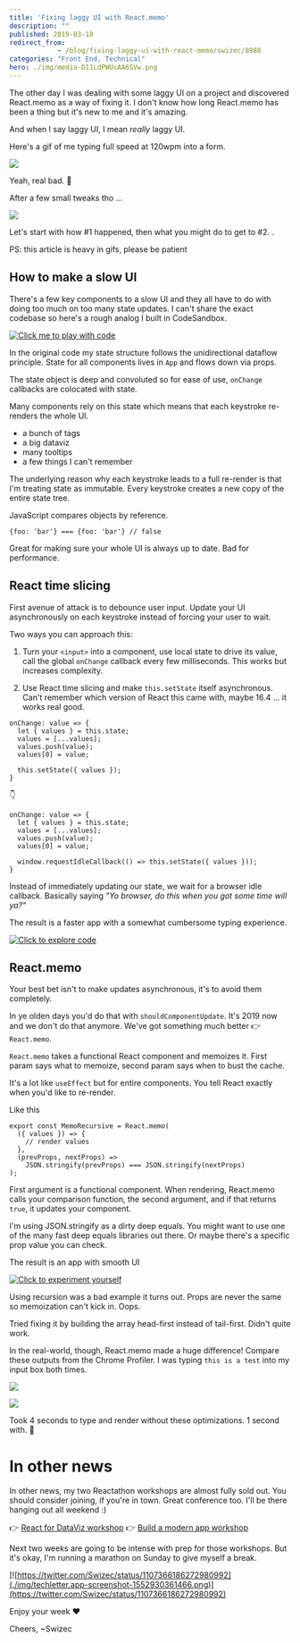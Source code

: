 ```yaml
---
title: 'Fixing laggy UI with React.memo'
description: ""
published: 2019-03-18
redirect_from: 
            - /blog/fixing-laggy-ui-with-react-memo/swizec/8988
categories: "Front End, Technical"
hero: ./img/media-D11LdPWUcAA6SVw.png
---
```

The other day I was dealing with some laggy UI on a project and discovered React.memo as a way of fixing it. I don't know how long React.memo has been a thing but it's new to me and it's amazing.





And when I say laggy UI, I mean _really_ laggy UI.



Here's a gif of me typing full speed at 120wpm into a form.



![](./img/VlpnEbl.gif)



Yeah, real bad. 🙈



After a few small tweaks tho ...



![](./img/ihNGHUN.gif)



Let's start with how #1 happened, then what you might do to get to #2. .



PS: this article is heavy in gifs, please be patient



## How to make a slow UI



There's a few key components to a slow UI and they all have to do with doing too much on too many state updates. I can't share the exact codebase so here's a rough analog I built in CodeSandbox.



[![Click me to play with code](./img/NuogZIB.gif)](https://codesandbox.io/s/n7zlz8onj0)



In the original code my state structure follows the unidirectional dataflow principle. State for all components lives in `App` and flows down via props.



The state object is deep and convoluted so for ease of use, `onChange` callbacks are colocated with state.



Many components rely on this state which means that each keystroke re-renders the whole UI.



- a bunch of tags
- a big dataviz
- many tooltips
- a few things I can't remember



The underlying reason why each keystroke leads to a full re-render is that I'm treating state as immutable. Every keystroke creates a new copy of the entire state tree.



JavaScript compares objects by reference.



```
{foo: 'bar'} === {foo: 'bar'} // false
```



Great for making sure your whole UI is always up to date. Bad for performance.



## React time slicing



First avenue of attack is to debounce user input. Update your UI asynchronously on each keystroke instead of forcing your user to wait.



Two ways you can approach this:



1) Turn your `<input>` into a component, use local state to drive its value, call the global `onChange` callback every few milliseconds. This works but increases complexity.



2) Use React time slicing and make `this.setState` itself asynchronous. Can't remember which version of React this came with, maybe 16.4 ... it works real good.



```
onChange: value => {
  let { values } = this.state;
  values = [...values];
  values.push(value);
  values[0] = value;
  
  this.setState({ values });
}
```



👇



```
onChange: value => {
  let { values } = this.state;
  values = [...values];
  values.push(value);
  values[0] = value;

  window.requestIdleCallback(() => this.setState({ values }));
}
```



Instead of immediately updating our state, we wait for a browser idle callback. Basically saying _"Yo browser, do this when you got some time will ya?"_



The result is a faster app with a somewhat cumbersome typing experience.



[![Click to explore code](./img/gNHQMmd.gif)](https://codesandbox.io/s/n7zlz8onj0)



## React.memo



Your best bet isn't to make updates asynchronous, it's to avoid them completely.



In ye olden days you'd do that with `shouldComponentUpdate`. It's 2019 now and we don't do that anymore. We've got something much better 👉 `React.memo`.



`React.memo` takes a functional React component and memoizes it. First param says what to memoize, second param says when to bust the cache.



It's a lot like `useEffect` but for entire components. You tell React exactly when you'd like to re-render.



Like this



```
export const MemoRecursive = React.memo(
  ({ values }) => {
    // render values
  },
  (prevProps, nextProps) =>
    JSON.stringify(prevProps) === JSON.stringify(nextProps)
);
```



First argument is a functional component. When rendering, React.memo calls your comparison function, the second argument, and if that returns `true`, it updates your component.



I'm using JSON.stringify as a dirty deep equals. You might want to use one of the many fast deep equals libraries out there. Or maybe there's a specific prop value you can check.



The result is an app with smooth UI



[![Click to experiment yourself](./img/Z5hBlzu.gif)](https://codesandbox.io/s/n7zlz8onj0)



Using recursion was a bad example it turns out. Props are never the same so memoization can't kick in. Oops.



Tried fixing it by building the array head-first instead of tail-first. Didn't quite work.



In the real-world, though, React.memo made a huge difference! Compare these outputs from the Chrome Profiler. I was typing `this is a test` into my input box both times.



![](./img/media-D11LdPWUcAA6SVw.png)



![](./img/media-D11Lj3MVYAAdZ6E.jpg)



Took 4 seconds to type and render without these optimizations. 1 second with. 🤘



# In other news



In other news, my two Reactathon workshops are almost fully sold out. You should consider joining, if you're in town. Great conference too. I'll be there hanging out all weekend :)



👉 [React for DataViz workshop](https://ti.to/real-world-react/react-and-d3-workshop) 👉 [Build a modern app workshop](https://ti.to/real-world-react/modern-app-with-react-workshop)



Next two weeks are going to be intense with prep for those workshops. But it's okay, I'm running a marathon on Sunday to give myself a break.



[![https://twitter.com/Swizec/status/1107366186272980992](./img/techletter.app-screenshot-1552930361466.png)](https://twitter.com/Swizec/status/1107366186272980992)



Enjoy your week ❤️



Cheers, ~Swizec